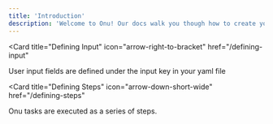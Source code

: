 ```yaml
---
title: 'Introduction'
description: 'Welcome to Onu! Our docs walk you though how to create your Onu YAML file.'
---
```


<CardGroup>

<Card
  title="Defining Input"
  icon="arrow-right-to-bracket"
  href="/defining-input"
>
  User input fields are defined under the input key in your yaml file
</Card>

<Card
  title="Defining Steps"
  icon="arrow-down-short-wide"
  href="/defining-steps"
>
  Onu tasks are executed as a series of steps.
</Card>

</CardGroup>
